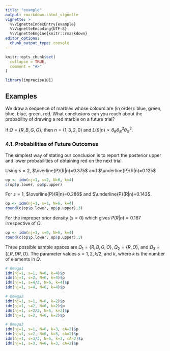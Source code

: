 ```yaml
---
title: "example"
output: rmarkdown::html_vignette
vignette: >
  %\VignetteIndexEntry{example}
  %\VignetteEncoding{UTF-8}
  %\VignetteEngine{knitr::rmarkdown}
editor_options: 
  chunk_output_type: console
---
```


```r
knitr::opts_chunk$set(
  collapse = TRUE,
  comment = "#>"
)
```

```r
library(imprecise101)
```

## Examples 

We draw a sequence of marbles whose colours are (in order): blue, green, blue, blue, green, red. What conclusions can you reach about the probability of drawing a red marble on a future trial? 

If $\Omega = \{R, B, G, O\}$, then $n = (1, 3, 2, 0)$ and $L(\theta|n) \propto \theta_R \theta_B^3 \theta_G^2$. 

### 4.1. Probabilities of Future Outcomes 

The simplest way of stating our conclusion is to report the posterior upper and lower probabilities of obtaining red on the next trial. 

Using $s=2$, $\overline{P}(R|n)=0.375$ and $\underline{P}(R|n)=0.125$
```r
op <- idm(nj=1, s=2, N=6, k=4)
c(op$p.lower, op$p.upper)
```

For $s=1$, $\overline{P}(R|n)=0.286$ and $\underline{P}(R|n)=0.143$. 
```r
op <- idm(nj=1, s=1, N=6, k=4)
round(c(op$p.lower, op$p.upper),3)
```

For the improper prior density ($s=0$) which gives $P(R|n)=0.167$ irrespective of $\Omega$. 

```r
op <- idm(nj=1, s=0, N=6, k=4)
round(c(op$p.lower, op$p.upper),3)
```

Three possible sample spaces are $\Omega_1=\{R,B,G,O\}$, $\Omega_2=\{R, O\}$, and $\Omega_3=\{LR, DR, O\}$. The parameter values $s=1,2,k/2$, and $k$, where $k$ is the number of elements in $\Omega$. 

```r
# Omega1
idm(nj=1, s=1, N=6, k=4)$p
idm(nj=1, s=2, N=6, k=4)$p
idm(nj=1, s=4/2, N=6, k=4)$p
idm(nj=1, s=4, N=6, k=4)$p

# Omega2
idm(nj=1, s=1, N=6, k=2)$p
idm(nj=1, s=2, N=6, k=2)$p
idm(nj=1, s=2/2, N=6, k=2)$p
idm(nj=1, s=2, N=6, k=2)$p

# Omega3
idm(nj=1, s=1, N=6, k=3, cA=2)$p
idm(nj=1, s=2, N=6, k=3, cA=2)$p
idm(nj=1, s=3/2, N=6, k=3, cA=2)$p
idm(nj=1, s=3, N=6, k=3, cA=2)$p

```

